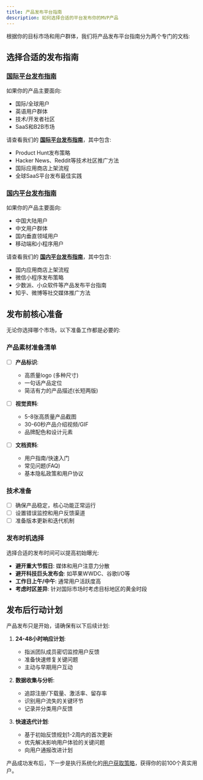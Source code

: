 ```yaml
---
title: 产品发布平台指南
description: 如何选择合适的平台发布你的MVP产品
---
```


根据你的目标市场和用户群体，我们将产品发布平台指南分为两个专门的文档:

## 选择合适的发布指南

### [国际平台发布指南](/docs/launching/international-publishing)

如果你的产品主要面向:
- 国际/全球用户
- 英语用户群体
- 技术/开发者社区
- SaaS和B2B市场

请查看我们的 [**国际平台发布指南**](/docs/launching/international-publishing)，其中包含:
- Product Hunt发布策略
- Hacker News、Reddit等技术社区推广方法
- 国际应用商店上架流程
- 全球SaaS平台发布最佳实践

### [国内平台发布指南](/docs/launching/domestic-publishing)

如果你的产品主要面向:
- 中国大陆用户
- 中文用户群体
- 国内垂直领域用户
- 移动端和小程序用户

请查看我们的 [**国内平台发布指南**](/docs/launching/domestic-publishing)，其中包含:
- 国内应用商店上架流程
- 微信小程序发布策略
- 少数派、小众软件等产品发布平台指南
- 知乎、微博等社交媒体推广方法

## 发布前核心准备

无论你选择哪个市场，以下准备工作都是必要的:

### 产品素材准备清单

- [ ] **产品标识**:
  - 高质量logo (多种尺寸)
  - 一句话产品定位
  - 简洁有力的产品描述(长短两版)

- [ ] **视觉资料**:
  - 5-8张高质量产品截图
  - 30-60秒产品介绍视频/GIF
  - 品牌配色和设计元素

- [ ] **文档资料**:
  - 用户指南/快速入门
  - 常见问题(FAQ)
  - 基本隐私政策和用户协议

### 技术准备

- [ ] 确保产品稳定，核心功能正常运行
- [ ] 设置错误监控和用户反馈渠道
- [ ] 准备版本更新和迭代机制

### 发布时机选择

选择合适的发布时间可以提高初始曝光:

- **避开重大节假日**: 媒体和用户注意力分散
- **避开科技巨头发布会**: 如苹果WWDC、谷歌I/O等
- **工作日上午/中午**: 通常用户活跃度高
- **考虑时区差异**: 针对国际市场时考虑目标地区的黄金时段

## 发布后行动计划

产品发布只是开始，请确保有以下后续计划:

1. **24-48小时响应计划**: 
   - 指派团队成员密切监控用户反馈
   - 准备快速修复关键问题
   - 主动与早期用户互动

2. **数据收集与分析**:
   - 追踪注册/下载量、激活率、留存率
   - 识别用户流失的关键环节
   - 记录并分类用户反馈

3. **快速迭代计划**:
   - 基于初始反馈规划1-2周内的首次更新
   - 优先解决影响用户体验的关键问题
   - 向用户通报改进计划

产品成功发布后，下一步是执行系统化的[用户获取策略](/docs/launching/user-acquisition)，获得你的前100个真实用户。

